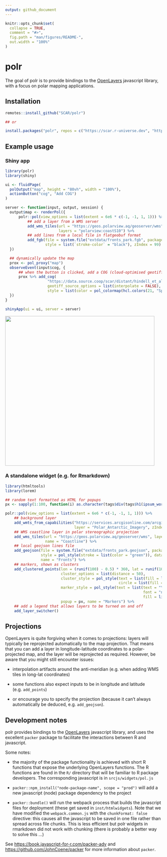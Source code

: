 ```yaml
---
output: github_document
---
```


<!-- README.md is generated from README.Rmd. Please edit that file -->

```r
knitr::opts_chunk$set(
  collapse = TRUE,
  comment = "#>",
  fig.path = "man/figures/README-",
  out.width = "100%"
)
```

# polr

<!-- badges: start -->
<!-- badges: end -->

The goal of polr is to provide bindings to the [OpenLayers](https://openlayers.org/) javascript library, with a focus on polar mapping applications.

## Installation

``` r
remotes::install_github("SCAR/polr")

## or

install.packages("polr", repos = c("https://scar.r-universe.dev", "https://cloud.r-project.org"))

```

## Example usage

### Shiny app

```r
library(polr)
library(shiny)

ui <- fluidPage(
  polOutput("map", height = "80vh", width = "100%"),
  actionButton("cog", "Add COG")
)

server <- function(input, output, session) {
  output$map <- renderPol({
      polr::pol(view_options = list(extent = 6e6 * c(-1, -1, 1, 1))) %>%
          ## add a layer from a WMS server
          add_wms_tiles(url = "https://geos.polarview.aq/geoserver/wms",
                        layers = "polarview:coastS10") %>%
          ## add lines from a local file in flatgeobuf format
          add_fgb(file = system.file("extdata/fronts_park.fgb", package = "polr"),
                  style = list(`stroke-color` = "black"), zIndex = 99)
  })

  ## dynamically update the map
  prox <- pol_proxy("map")
  observeEvent(input$cog, {
      ## when the button is clicked, add a COG (cloud-optimised geotiff)
      prox %>% add_cog(
                   "https://data.source.coop/scar/distant/hindell_et_al-2020/Hi2023-aes_colony_weighted_cog.tif",
                   geotiff_source_options = list(interpolate = FALSE), opacity = 0.7,
                   style = list(color = pol_colormap(hcl.colors(21, "Spectral", rev = TRUE))))
  })
}

shinyApp(ui = ui, server = server)

```

<img src = "man/figures/polr-screenshot.png" style = "width:50vw;" />

### A standalone widget (e.g. for Rmarkdown)

```r
library(htmltools)
library(lorem)

## random text formatted as HTML for popups
px <- sapply(1:100, function(i) as.character(tags$div(tags$h1(ipsum_words(3)), ipsum_words(5))))

polr::pol(view_options = list(extent = 6e6 * c(-1, -1, 1, 1))) %>%
    ## background layer
    add_wmts_from_capabilities("https://services.arcgisonline.com/arcgis/rest/services/Polar/Antarctic_Imagery/MapServer/WMTS/1.0.0/WMTSCapabilities.xml",
                               layer = "Polar_Antarctic_Imagery", zIndex = -1) %>%
    ## WMS coastline layer in polar stereographic projection
    add_wms_tiles(url = "https://geos.polarview.aq/geoserver/wms", layers = "polarview:coastS10",
                  name = "Coastline") %>%
    ## local geojson lines file
    add_geojson(file = system.file("extdata/fronts_park.geojson", package = "polr"),
                style = pol_style(stroke = list(color = "green")), data_proj = "EPSG:4326",
                name = "Fronts") %>%
    ## markers, shown as clusters
    add_clustered_points(lon = (runif(100) - 0.5) * 360, lat = runif(100) * -40 - 40,
                         cluster_options = list(distance = 50),
                         cluster_style = pol_style(text = list(fill = list(color = "blue")),
                                                   circle = list(fill = list(color = "orange"))),
                         marker_style = pol_style(text = list(text = "\uf041",
                                                              font = "normal 18px FontAwesome",
                                                              fill = list(color = "#00f"))),
                         popup = px, name = "Markers") %>%
    ## add a legend that allows layers to be turned on and off
    add_layer_switcher()

```

## Projections

OpenLayers is quite forgiving when it comes to projections: layers will typically be reprojected automatically to the map projection. That means that you can add a layer in longitude-latitude coordinates to a polar-projected map, and the layer will be reprojected as required. However, be aware that you might still encounter issues:

- interpolation artifacts around the anti-meridian (e.g. when adding WMS tiles in long-lat coordinates)

- some functions also expect inputs to be in longitude and latitude (e.g. `add_points`)

- or encourage you to specify the projection (because it can't always automatically be deduced, e.g. `add_geojson`).


## Development notes

polr provides bindings to the [OpenLayers](https://openlayers.org/) javascript library, and uses the excellent `packer` package to facilitate the interactions between R and javascript.

Some notes:

- the majority of the package functionality is achieved with short R functions that expose the underlying OpenLayers functions. The R functions are found in the `R/` directory that will be familiar to R package developers. The corresponding javascript is in `srcjs/widgets/pol.js`

- `packer::npm_install("node-package-name", scope = "prod")` will add a new javascript (node) package dependency to the project

- `packer::bundle()` will run the webpack process that builds the javascript files for deployment (these get saved in `inst/htmlwidgets`). Note that we have modified the `webpack.common.js` with the `chunkFormat: false` directive: this causes all the javascript to be saved in one file rather than spread across file chunks. This is less efficient but polr widgets in rmarkdown did not work with chunking (there is probably a better way to solve this ...)

See <https://book.javascript-for-r.com/packer-adv> and <https://github.com/JohnCoene/packer> for more information about `packer`.
